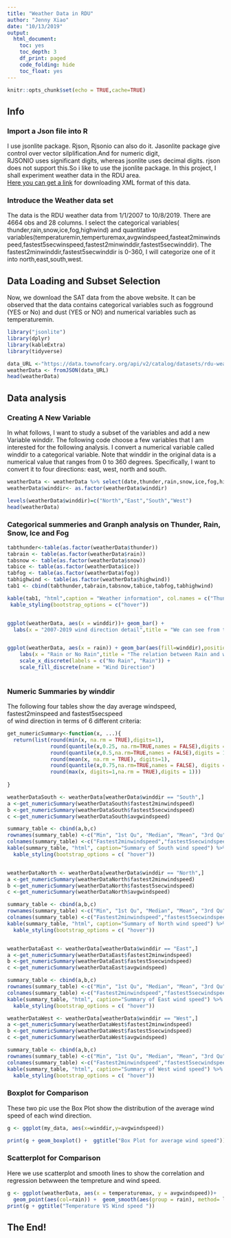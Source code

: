 ---
title: "Weather Data in RDU"
author: "Jenny Xiao"
date: "10/13/2019"
output: 
  html_document:
    toc: yes
    toc_depth: 3
    df_print: paged
    code_folding: hide
    toc_float: yes
---

```{r setup, include=FALSE}
knitr::opts_chunk$set(echo = TRUE,cache=TRUE)
```

## Info {.tabset}

### Import a Json file into R
I use jsonlite package. Rjson, Rjsonio can also do it. Jasonlite package give control over vector silplification.And for numeric digit,  
RJSONIO uses significant digits, whereas jsonlite uses decimal digits. rjson does not support this.So i like to use the jsonlite package.
In this project, I shall experiment weather data in the RDU area.  
[Here you can get a link](https://catalog.data.gov/dataset/sat-school-participation-and-performance-2012-2013/resource/4e1ce31d-bf2a-4150-96b2-bca49f7c1eac) for downloading XML format of this data.
    
### Introduce the Weather data set
The data is the RDU weather data from 1/1/2007 to 10/8/2019. There are 4664 obs and 28 columns.
I select the categorical variables( thunder,rain,snow,ice,fog,highwind) and quantitative
variables(temperaturemin,temperturemax,avgwindspeed,fasteat2minwindspeed,fastest5secwinspeed,fastest2minwinddir,fastest5secwinddir).
The fastest2minwinddir,fastest5secwinddir is 0-360, I will categorize one of it into north,east,south,west.

## Data Loading and Subset Selection

Now, we download the SAT data from the above website.
It can be observed that the data contains categorical variables such as fogground (YES or No) and dust (YES or NO) and numerical variables such as temperaturemin. 

```{r results='hide', message=FALSE, warning=FALSE}

library("jsonlite")
library(dplyr)
library(kableExtra)
library(tidyverse)

data_URL <-"https://data.townofcary.org/api/v2/catalog/datasets/rdu-weather-history/exports/json"
weatherData <- fromJSON(data_URL)
head(weatherData)
```


## Data analysis
### Creating A New Variable

In what follows, I want to study a subset of the variables and add a new Variable winddir. The following code choose a few variables that I am interested for the following analysis.
I convert a numerical variable called winddir to a categorical variable. Note that winddir in the original data is a numerical value that ranges from 0 to 360 degrees. Specifically, I want to convert it to four directions: east, west, north and south.

```{r}
weatherData <- weatherData %>% select(date,thunder,rain,snow,ice,fog,highwind,temperaturemin,temperaturemax,avgwindspeed,fastest2minwindspeed,fastest5secwindspeed,fastest2minwinddir,fastest5secwinddir) %>% mutate(winddir= ceiling(weatherData$fastest2minwinddir/90)) %>% drop_na(winddir)
weatherData$winddir<- as.factor(weatherData$winddir)

levels(weatherData$winddir)=c("North","East","South","West")
head(weatherData)

```

### Categorical summeries and Granph analysis on Thunder, Rain, Snow, Ice and Fog 


```{r}
tabthunder<-table(as.factor(weatherData$thunder))
tabrain <- table(as.factor(weatherData$rain))
tabsnow <- table(as.factor(weatherData$snow))
tabice <- table(as.factor(weatherData$ice))
tabfog <- table(as.factor(weatherData$fog))
tabhighwind <- table(as.factor(weatherData$highwind))
tab1 <- cbind(tabthunder,tabrain,tabsnow,tabice,tabfog,tabhighwind)

kable(tab1, "html",caption = "Weather information", col.names = c("Thunder","Rain","Snow","Ice","Fog","Highwind")) %>%
 kable_styling(bootstrap_options = c("hover"))


ggplot(weatherData, aes(x = winddir))+ geom_bar() +
  labs(x = "2007-2019 wind direction detail",title = "We can see from the plot that from 2007 to 2019,\n the majority wind is come from the South")


ggplot(weatherData, aes(x = rain)) + geom_bar(aes(fill=winddir),position = "dodge") +
    labs(x = "Rain or No Rain",title = "The relation between Rain and wind direction") +
    scale_x_discrete(labels = c("No Rain", "Rain")) +
    scale_fill_discrete(name = "Wind Direction") 
     
```

### Numeric Summaries by winddir
The following four tables show the day average windspeed, fastest2minspeed and fastest5secspeed  
of wind direction in terms of 6 different criteria:   
```{r }

get_numericSummary<-function(x, ...){
  return(list(round(min(x, na.rm = TRUE),digits=1),
              round(quantile(x,0.25, na.rm=TRUE,names = FALSE),digits = 1), 
              round(quantile(x,0.5,na.rm=TRUE,names = FALSE),digits = 1), 
              round(mean(x, na.rm = TRUE), digits=1), 
              round(quantile(x,0.75,na.rm=TRUE,names = FALSE), digits = 1),
              round(max(x, digits=1,na.rm = TRUE),digits = 1)))
  
}

weatherDataSouth <- weatherData[weatherData$winddir == "South",]
a <-get_numericSummary(weatherDataSouth$fastest2minwindspeed)
b <-get_numericSummary(weatherDataSouth$fastest5secwindspeed)
c <-get_numericSummary(weatherDataSouth$avgwindspeed)

summary_table <- cbind(a,b,c)
rownames(summary_table) <-c("Min", "1st Qu", "Median", "Mean", "3rd Qu", "Max")
colnames(summary_table) <-c("Fastest2minwindspeed","fastest5secwindspeed","avgwindspeed")
kable(summary_table, "html", caption="Summary of South wind speed") %>%
  kable_styling(bootstrap_options = c( "hover"))


weatherDataNorth <- weatherData[weatherData$winddir == "North",]
a <-get_numericSummary(weatherDataNorth$fastest2minwindspeed)
b <-get_numericSummary(weatherDataNorth$fastest5secwindspeed)
c <-get_numericSummary(weatherDataNorth$avgwindspeed)

summary_table <- cbind(a,b,c)
rownames(summary_table) <-c("Min", "1st Qu", "Median", "Mean", "3rd Qu", "Max")
colnames(summary_table) <-c("Fastest2minwindspeed","fastest5secwindspeed","avgwindspeed")
kable(summary_table, "html", caption="Summary of North wind speed") %>%
  kable_styling(bootstrap_options = c( "hover"))


weatherDataEast <- weatherData[weatherData$winddir == "East",]
a <-get_numericSummary(weatherDataEast$fastest2minwindspeed)
b <-get_numericSummary(weatherDataEast$fastest5secwindspeed)
c <-get_numericSummary(weatherDataEast$avgwindspeed)

summary_table <- cbind(a,b,c)
rownames(summary_table) <-c("Min", "1st Qu", "Median", "Mean", "3rd Qu", "Max")
colnames(summary_table) <-c("Fastest2minwindspeed","fastest5secwindspeed","avgwindspeed")
kable(summary_table, "html", caption="Summary of East wind speed") %>%
  kable_styling(bootstrap_options = c( "hover"))

weatherDataWest <- weatherData[weatherData$winddir == "West",]
a <-get_numericSummary(weatherDataWest$fastest2minwindspeed)
b <-get_numericSummary(weatherDataWest$fastest5secwindspeed)
c <-get_numericSummary(weatherDataWest$avgwindspeed)

summary_table <- cbind(a,b,c)
rownames(summary_table) <-c("Min", "1st Qu", "Median", "Mean", "3rd Qu", "Max")
colnames(summary_table) <-c("Fastest2minwindspeed","fastest5secwindspeed","avgwindspeed")
kable(summary_table, "html", caption="Summary of West wind speed") %>%
  kable_styling(bootstrap_options = c( "hover"))

```

### Boxplot for Comparison
These two pic use the Box Plot show the distribution of the average wind speed of each wind direction.


```{r warning=FALSE}
g <- ggplot(my_data, aes(x=winddir,y=avgwindspeed))

print(g + geom_boxplot() +  ggtitle("Box Plot for average wind speed"))

```

### Scatterplot for Comparison
Here we use scatterplot and smooth lines to show the correlation and regression betwween the tempreture and wind speed.
```{r warning=FALSE}
g <- ggplot(weatherData, aes(x = temperaturemax, y = avgwindspeed))+
  geom_point(aes(col=rain)) +  geom_smooth(aes(group = rain), method= lm)
print(g + ggtitle("Temperature VS Wind speed ")) 
```

## The End!
